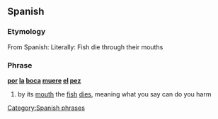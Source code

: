==Spanish==

===Etymology===
From Spanish: Literally: Fish die through their mouths

===Phrase===
'''[[por]] [[la]] [[boca]] [[muere]] [[el]] [[pez]]'''

# by its [[mouth]] the [[fish]] [[die]]s, meaning what you say can do you harm
[[Category:Spanish phrases]]